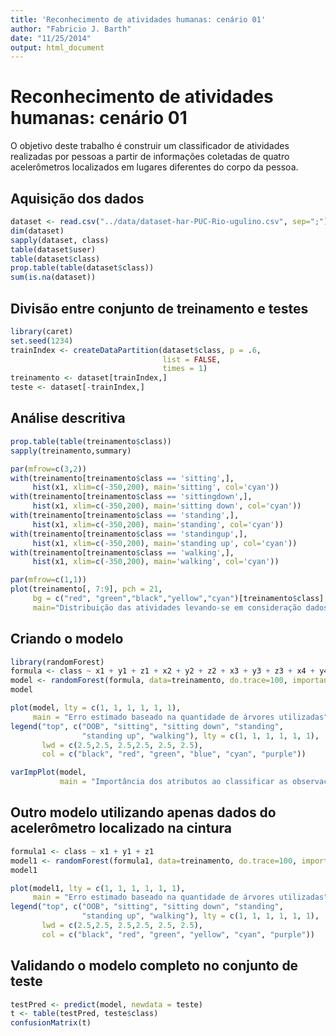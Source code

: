 ```yaml
---
title: 'Reconhecimento de atividades humanas: cenário 01'
author: "Fabricio J. Barth"
date: "11/25/2014"
output: html_document
---
```


Reconhecimento de atividades humanas: cenário 01
================================================

O objetivo deste trabalho é construir um classificador de atividades realizadas por pessoas a partir
de informações coletadas de quatro acelerômetros localizados em lugares diferentes do
corpo da pessoa.

Aquisição dos dados
-------------------

````r
dataset <- read.csv("../data/dataset-har-PUC-Rio-ugulino.csv", sep=";")
dim(dataset)
sapply(dataset, class)
table(dataset$user)
table(dataset$class)
prop.table(table(dataset$class))
sum(is.na(dataset))
````

Divisão entre conjunto de treinamento e testes
----------------------------------------------

```r
library(caret)
set.seed(1234)
trainIndex <- createDataPartition(dataset$class, p = .6,
                                  list = FALSE,
                                  times = 1)
treinamento <- dataset[trainIndex,]
teste <- dataset[-trainIndex,]
```

Análise descritiva
------------------

````r
prop.table(table(treinamento$class))
sapply(treinamento,summary)
````

```r
par(mfrow=c(3,2))
with(treinamento[treinamento$class == 'sitting',], 
     hist(x1, xlim=c(-350,200), main='sitting', col='cyan'))
with(treinamento[treinamento$class == 'sittingdown',], 
     hist(x1, xlim=c(-350,200), main='sitting down', col='cyan'))
with(treinamento[treinamento$class == 'standing',], 
     hist(x1, xlim=c(-350,200), main='standing', col='cyan'))
with(treinamento[treinamento$class == 'standingup',], 
     hist(x1, xlim=c(-350,200), main='standing up', col='cyan'))
with(treinamento[treinamento$class == 'walking',], 
     hist(x1, xlim=c(-350,200), main='walking', col='cyan'))
```

```r
par(mfrow=c(1,1))
plot(treinamento[, 7:9], pch = 21, 
     bg = c("red", "green","black","yellow","cyan")[treinamento$class],
     main="Distribuição das atividades levando-se em consideração dados do sensor 1")
```

Criando o modelo
----------------

```r
library(randomForest)
formula <- class ~ x1 + y1 + z1 + x2 + y2 + z2 + x3 + y3 + z3 + x4 + y4 + z4
model <- randomForest(formula, data=treinamento, do.trace=100, importance=TRUE)
model
```

```r
plot(model, lty = c(1, 1, 1, 1, 1, 1), 
     main = "Erro estimado baseado na quantidade de árvores utilizadas")
legend("top", c("OOB", "sitting", "sitting down", "standing", 
                "standing up", "walking"), lty = c(1, 1, 1, 1, 1, 1), 
       lwd = c(2.5,2.5, 2.5,2.5, 2.5, 2.5), 
       col = c("black", "red", "green", "blue", "cyan", "purple"))
```

```r
varImpPlot(model, 
           main = "Importância dos atributos ao classificar as observações")
```

Outro modelo utilizando apenas dados do acelerômetro localizado na cintura
--------------------------------------------------------------------------

```r
formula1 <- class ~ x1 + y1 + z1
model1 <- randomForest(formula1, data=treinamento, do.trace=100, importance=TRUE)
model1
```

```r
plot(model1, lty = c(1, 1, 1, 1, 1, 1), 
     main = "Erro estimado baseado na quantidade de árvores utilizadas")
legend("top", c("OOB", "sitting", "sitting down", "standing", 
                "standing up", "walking"), lty = c(1, 1, 1, 1, 1, 1), 
       lwd = c(2.5,2.5, 2.5,2.5, 2.5, 2.5), 
       col = c("black", "red", "green", "yellow", "cyan", "purple"))
```

Validando o modelo completo no conjunto de teste
------------------------------------------------

```r
testPred <- predict(model, newdata = teste)
t <- table(testPred, teste$class)
confusionMatrix(t)
```

